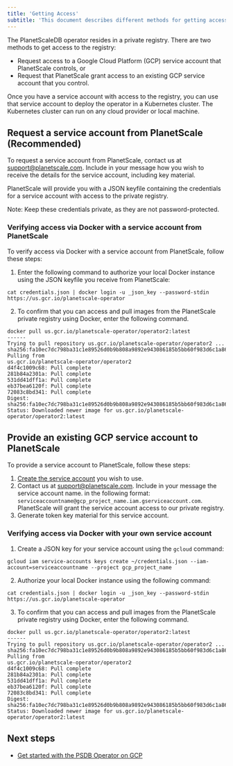 ```yaml
---
title: 'Getting Access'
subtitle: 'This document describes different methods for getting access to the PlanetScaleDB Operator for Vitess.'
---
```


The PlanetScaleDB operator resides in a private registry. There are two methods to get access to the registry:

- Request access to a Google Cloud Platform (GCP) service account that PlanetScale controls, or
- Request that PlanetScale grant access to an existing GCP service account that you control.

Once you have a service account with access to the registry, you can use that service account to deploy the operator in a Kubernetes cluster. The Kubernetes cluster can run on any cloud provider or local machine.

## Request a service account from PlanetScale (Recommended)

To request a service account from PlanetScale, contact us at <support@planetscale.com>. Include in your message how you wish to receive the details for the service account, including key material.

PlanetScale will provide you with a JSON keyfile containing the credentials for a service account with access to the private registry.

Note: Keep these credentials private, as they are not password-protected.

### Verifying access via Docker with a service account from PlanetScale

To verify access via Docker with a service account from PlanetScale, follow these steps:

1. Enter the following command to authorize your local Docker instance using the JSON keyfile you receive from PlanetScale:

```shell
cat credentials.json | docker login -u _json_key --password-stdin https://us.gcr.io/planetscale-operator
```

2. To confirm that you can access and pull images from the PlanetScale private registry using Docker, enter the following command.

```shell
docker pull us.gcr.io/planetscale-operator/operator2:latest
------
Trying to pull repository us.gcr.io/planetscale-operator/operator2 ...
sha256:fa10ec7dc798ba31c1e89526d0b9b808a9892e943086185b5bb60f983d6c1a86: Pulling from
us.gcr.io/planetscale-operator/operator2
d4f4c1009c68: Pull complete
281b84a2301a: Pull complete
531dd41dff1a: Pull complete
eb37bea6120f: Pull complete
72083c8bd341: Pull complete
Digest: sha256:fa10ec7dc798ba31c1e89526d0b9b808a9892e943086185b5bb60f983d6c1a86
Status: Downloaded newer image for us.gcr.io/planetscale-operator/operator2:latest
```

## Provide an existing GCP service account to PlanetScale

To provide a service account to PlanetScale, follow these steps:

1. [Create the service account](https://cloud.google.com/iam/docs/creating-managing-service-accounts) you wish to use.
2. Contact us at <support@planetscale.com>. Include in your message the service account name. in the following format: `serviceaccountname@gcp_project_name.iam.gserviceaccount.com`. PlanetScale will grant the service account access to our private registry.
3. Generate token key material for this service account.

### Verifying access via Docker with your own service account

1. Create a JSON key for your service account using the `gcloud` command:

```shell
gcloud iam service-accounts keys create ~/credentials.json --iam-account=serviceaccountname --project gcp_project_name
```

2. Authorize your local Docker instance using the following command:

```shell
cat credentials.json | docker login -u _json_key --password-stdin https://us.gcr.io/planetscale-operator
```

3. To confirm that you can access and pull images from the PlanetScale private registry using Docker, enter the following command.

```shell
docker pull us.gcr.io/planetscale-operator/operator2:latest
------
Trying to pull repository us.gcr.io/planetscale-operator/operator2 ...
sha256:fa10ec7dc798ba31c1e89526d0b9b808a9892e943086185b5bb60f983d6c1a86: Pulling from
us.gcr.io/planetscale-operator/operator2
d4f4c1009c68: Pull complete
281b84a2301a: Pull complete
531dd41dff1a: Pull complete
eb37bea6120f: Pull complete
72083c8bd341: Pull complete
Digest: sha256:fa10ec7dc798ba31c1e89526d0b9b808a9892e943086185b5bb60f983d6c1a86
Status: Downloaded newer image for us.gcr.io/planetscale-operator/operator2:latest
```

## Next steps

- [Get started with the PSDB Operator on GCP](/psdb-operator/gcp-quickstart)

